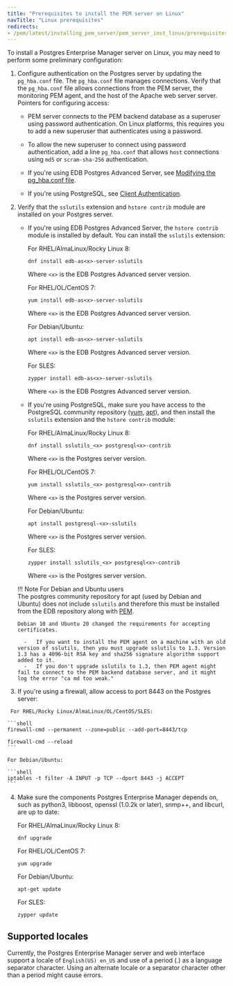 ```yaml
---
title: "Prerequisites to install the PEM server on Linux"
navTitle: "Linux prerequisites"
redirects:
- /pem/latest/installing_pem_server/pem_server_inst_linux/prerequisites/
---
```


To install a Postgres Enterprise Manager server on Linux, you may need to perform some preliminary configuration:
    
1. Configure authentication on the Postgres server by updating the `pg_hba.conf` file. The `pg_hba.conf` file manages connections. Verify that the `pg_hba.conf` file allows connections from the PEM server, the monitoring PEM agent, and the host of the Apache web server server. Pointers for configuring access:
  
    - PEM server connects to the PEM backend database as a superuser using password authentication. On Linux platforms, this requires you to add a new superuser that authenticates using a password.

    - To allow the new superuser to connect using password authentication, add a line `pg_hba.conf` that allows `host` connections using `md5` or `scram-sha-256` authentication.

    - If you're using EDB Postgres Advanced Server, see [Modifying the pg_hba.conf file](/pem/latest/managing_database_server/#modifying-the-pg_hbaconf-file).

    - If you're using PostgreSQL, see [Client Authentication](https://www.postgresql.org/docs/current/auth-pg-hba-conf.html).

2.  Verify that the `sslutils` extension and `hstore contrib` module are installed on your Postgres server.

    -   If you're using EDB Postgres Advanced Server, the `hstore contrib` module is installed by default. You can install the `sslutils` extension:

        For RHEL/AlmaLinux/Rocky Linux 8:
          
        ```shell
        dnf install edb-as<x>-server-sslutils
        ```

        Where `<x>` is the EDB Postgres Advanced server version.

        For RHEL/OL/CentOS 7:
          
        ```shell
        yum install edb-as<x>-server-sslutils
        ```

        Where `<x>` is the EDB Postgres Advanced server version.

        For Debian/Ubuntu:
          
        ```shell
        apt install edb-as<x>-server-sslutils
        ```

        Where `<x>` is the EDB Postgres Advanced server version.

        For SLES:
          
        ```shell
        zypper install edb-as<x>-server-sslutils
        ```

        Where `<x>` is the EDB Postgres Advanced server version.

    -   If you're using PostgreSQL, make sure you have access to the PostgreSQL community repository ([yum](https://www.postgresql.org/download/linux/redhat/), [apt](https://wiki.postgresql.org/wiki/Apt)), and then install the `sslutils` extension and the `hstore contrib` module: 

        For RHEL/AlmaLinux/Rocky Linux 8:
          
        ```shell
        dnf install sslutils_<x> postgresql<x>-contrib
        ```

        Where `<x>` is the Postgres server version.

        For RHEL/OL/CentOS 7:
          
        ```shell
        yum install sslutils_<x> postgresql<x>-contrib
        ```

        Where `<x>` is the Postgres server version.

        For Debian/Ubuntu:
          
        ```shell
        apt install postgresql-<x>-sslutils
        ```

        Where `<x>` is the Postgres server version.

        For SLES:
          
        ```shell
        zypper install sslutils_<x> postgresql<x>-contrib
        ```

        Where `<x>` is the Postgres server version.

    !!! Note For Debian and Ubuntu users     
        The postgres community repository for apt (used by Debian and Ubuntu) does not include `sslutils` and therefore this must be installed from the EDB repository along with [PEM](/installing_pem_server_using_edb_repository/index.mdx).
          
        Debian 10 and Ubuntu 20 changed the requirements for accepting certificates.

          -   If you want to install the PEM agent on a machine with an old version of sslutils, then you must upgrade sslutils to 1.3. Version 1.3 has a 4096-bit RSA key and sha256 signature algorithm support added to it.
          -   If you don't upgrade sslutils to 1.3, then PEM agent might fail to connect to the PEM backend database server, and it might log the error "ca md too weak."

  3.  If you're using a firewall, allow access to port 8443 on the Postgres server:

     For RHEL/Rocky Linux/AlmaLinux/OL/CentOS/SLES:

    ```shell
    firewall-cmd --permanent --zone=public --add-port=8443/tcp
         
    firewall-cmd --reload
    ```
       
    For Debian/Ubuntu:

    ```shell
    iptables -t filter -A INPUT -p TCP --dport 8443 -j ACCEPT
    ```

4. Make sure the components Postgres Enterprise Manager depends on, such as python3, libboost, openssl (1.0.2k or later), snmp++, and libcurl, are up to date: 

     For RHEL/AlmaLinux/Rocky Linux 8:

     ```shell
     dnf upgrade
     ```

     For RHEL/OL/CentOS 7:
   
     ```shell
    yum upgrade
    ```

    For Debian/Ubuntu:
   
    ```shell
    apt-get update
    ```

    For SLES:
   
   ```shell
   zypper update
   ```

## Supported locales

Currently, the Postgres Enterprise Manager server and web interface support a locale of `English(US) en_US` and use of a period (.) as a language separator character. Using an alternate locale or a separator character other than a period might cause errors.
